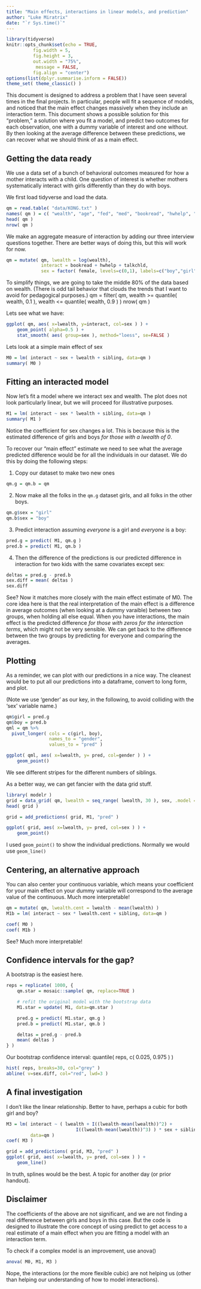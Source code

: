 ```yaml
---
title: "Main effects, interactions in linear models, and prediction"
author: "Luke Miratrix"
date: "`r Sys.time()`"
---
```


```r
library(tidyverse)
knitr::opts_chunk$set(echo = TRUE,
          fig.width = 5,
          fig.height = 3,
          out.width = "75%",
           message = FALSE,
          fig.align = "center")
options(list(dplyr.summarise.inform = FALSE))
theme_set( theme_classic() )

```

This document is designed to address a problem that I have seen several times in the final projects. In particular, people will fit a sequence of models, and noticed that the main effect changes massively when they include an interaction term. This document shows a possible solution for this "problem," a solution where you fit a model, and predict two outcomes for each observation, one with a dummy variable of interest and one without. By then looking at the average difference between these predictions, we can recover what we should think of as a main effect.

## Getting the data ready

We use a data set of a bunch of behavioral outcomes measured for how a mother interacts with a child. One question of interest is whether mothers systematically interact with girls differently than they do with boys.

We first load tidyverse and load the data.

```r
qm = read.table( "data/KONG.txt" )
names( qm ) = c( "wealth", "age", "fed", "med", "bookread", "hwhelp", "talkchld", "female", "sibling" )
head( qm )
nrow( qm )
```

We make an aggregate measure of interaction by adding our three interview questions together. There are better ways of doing this, but this will work for now.

```r
qm = mutate( qm, lwealth = log(wealth),
             interact = bookread + hwhelp + talkchld,
             sex = factor( female, levels=c(0,1), labels=c("boy","girl" ) ) )
```

To simplify things, we are going to take the middle 80% of the data based on wealth. (There is odd tail behavior that clouds the trends that I want to avoid for pedagogical purposes.) qm = filter( qm, wealth \>= quantile( wealth, 0.1 ), wealth \<= quantile( wealth, 0.9 ) ) nrow( qm )

Lets see what we have:

```r
ggplot( qm, aes( x=lwealth, y=interact, col=sex ) ) +
    geom_point( alpha=0.5 ) +
    stat_smooth( aes( group=sex ), method="loess", se=FALSE )
```

Lets look at a simple main effect of sex

```r
M0 = lm( interact ~ sex + lwealth + sibling, data=qm )
summary( M0 )
```

## Fitting an interacted model

Now let's fit a model where we interact sex and wealth. The plot does not look particularly linear, but we will proceed for illustrative purposes.

```r
M1 = lm( interact ~ sex * lwealth + sibling, data=qm )
summary( M1 )
```

Notice the coefficient for sex changes a lot. This is because this is the estimated difference of girls and boys *for those with a lwealth of 0*.

To recover our "main effect" estimate we need to see what the average predicted difference would be for all the individuals in our dataset. We do this by doing the following steps:

(1) Copy our dataset to make two new ones

```r
qm.g = qm.b = qm
```

(2) Now make all the folks in the `qm.g` dataset girls, and all folks in the other boys.

```r
qm.g$sex = "girl"
qm.b$sex = "boy"
```

(3) Predict interaction assuming *everyone* is a girl and *everyone* is a boy:

```r
pred.g = predict( M1, qm.g )
pred.b = predict( M1, qm.b )
```

(4) Then the difference of the predictions is our predicted difference in interaction for two kids with the same covariates except sex:

```r
deltas = pred.g - pred.b
sex.diff = mean( deltas )
sex.diff
```

See? Now it matches more closely with the main effect estimate of M0. The core idea here is that the real interpretation of the main effect is a difference in average outcomes (when looking at a dummy varaible) between two groups, when holding all else equal. When you have interactions, the main effect is the predicted difference *for those with zeros for the interaction terms*, which might not be very sensible. We can get back to the difference between the two groups by predicting for everyone and comparing the averages.

## Plotting

As a reminder, we can plot with our predictions in a nice way. The cleanest would be to put all our predictions into a dataframe, convert to long form, and plot.

(Note we use 'gender' as our key, in the following, to avoid colliding with the 'sex' variable name.) 

```r
qm$girl = pred.g
qm$boy = pred.b
qml = qm %>%
  pivot_longer( cols = c(girl, boy),
                names_to = "gender",
                values_to = "pred" )
```

```r
ggplot( qml, aes( x=lwealth, y= pred, col=gender ) ) +
    geom_point()
```

We see different stripes for the different numbers of siblings.

As a better way, we can get fancier with the data grid stuff.

```r
library( modelr )
grid = data_grid( qm, lwealth = seq_range( lwealth, 30 ), sex, .model = M1 )
head( grid )

grid = add_predictions( grid, M1, "pred" )
```

```r
ggplot( grid, aes( x=lwealth, y= pred, col=sex ) ) +
    geom_point()
```

I used `geom_point()` to show the individual predictions. Normally we would use `geom_line()`

## Centering, an alternative approach

You can also center your continuous variable, which means your coefficient for your main effect on your dummy variable will correspond to the average value of the continuous. Much more interpretable!

```r
qm = mutate( qm, lwealth.cent = lwealth - mean(lwealth) )
M1b = lm( interact ~ sex * lwealth.cent + sibling, data=qm )

coef( M0 )
coef( M1b )
```

See? Much more interpretable!

## Confidence intervals for the gap?

A bootstrap is the easiest here.

```r
reps = replicate( 1000, {
    qm.star = mosaic::sample( qm, replace=TRUE )

    # refit the original model with the bootstrap data
    M1.star = update( M1, data=qm.star )

    pred.g = predict( M1.star, qm.g )
    pred.b = predict( M1.star, qm.b )

    deltas = pred.g - pred.b
    mean( deltas )
} )
```

Our bootstrap confidence interval: quantile( reps, c( 0.025, 0.975 ) )

```r
hist( reps, breaks=30, col="grey" )
abline( v=sex.diff, col="red", lwd=3 )
```

## A final investigation

I don't like the linear relationship. Better to have, perhaps a cubic for both girl and boy?

```r
M3 = lm( interact ~ ( lwealth + I((lwealth-mean(lwealth))^2) +
                          I((lwealth-mean(lwealth))^3) ) * sex + sibling,
         data=qm )
coef( M3 )

grid = add_predictions( grid, M3, "pred" )
ggplot( grid, aes( x=lwealth, y= pred, col=sex ) ) +
    geom_line()
```

In truth, splines would be the best. A topic for another day (or prior handout).

## Disclaimer

The coefficients of the above are not significant, and we are not finding a real difference between girls and boys in this case. But the code is designed to illustrate the core concept of using predict to get access to a real estimate of a main effect when you are fitting a model with an interaction term.

To check if a complex model is an improvement, use anova()

```r
anova( M0, M1, M3 )
```

Nope, the interactions (or the more flexible cubic) are not helping us (other than helping our understanding of how to model interactions).
